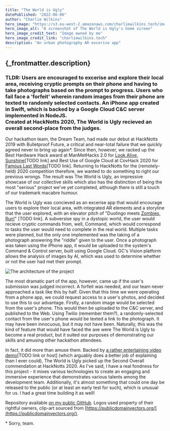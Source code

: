 ```yaml
---
title: "The World is Ugly"
datePublished: "2022-06-06"
author: "Charlie Wilkins"
hero_image: "https://s3.eu-west-2.amazonaws.com/charliewilkins.tech/images/portfolio/the-world-is-ugly/twiu.png"
hero_image_alt: "A screenshot of The World is Ugly's home screen"
hero_image_credit_text: "Image owned by me"
hero_image_credit_link: "charliewilkins.tech"
description: "An urban photography AR excerise app"
---
```


<h2>{_frontmatter.description}</h2>

<h3>
TLDR: Users are encouraged to excerise and explore their local area, receiving
cryptic prompts on their phone and having to take photographs based on the
prompt to progress. Users who fail face a 'forfeit' wherein random images from
their phone are texted to randomly selected contacts. An iPhone app created in
Swift, which is backed by a Google Cloud C&C server implemented in NodeJS.
<br />Created at HackNotts 2020, The World is Ugly recieved an overall second-place
from the judges.
</h3>

Our hackathon team, the Dream Team, had made our debut at HackNotts 2019 with
Bulletproof Future, a critical and near-total failure that we quickly agreed
never to bring up again*. Since then, however, we racked up the Best Hardware
Hack award at ManMetHacks 2.0 for [Look Alive, Sunshine]()[TODO link] and Best
Use of Google Cloud at CovHack 2020 for [Famous Last Words]()[TODO link].
Returning to HackNotts for the (remotely-held) 2020 competition therefore, we
wanted to do something to right our previous wrongs. The result was The World
is Ugly, an impressive showcase of our collective skills which also has the
distinction of being the most "serious" project we've yet completed, although
there is still a touch of our trademark macabre humour.

The World is Ugly was concieved as an excerise app that would encourage users
to explore their local area, with integrated AR elements and a storyline that
the user explored, with an elevator pitch of "Duolingo meets [Zombies, Run!]()"
[TODO link]. A subversise spy in a dystopic world, the user would recieve cryptic
commands from, well, Command, which would correspond to tasks the user would
need to complete in the real world. Multiple tasks were planned, but the only
one implemented was the taking of a photograph answering the "riddle" given
to the user. Once a photograph was taken using the iPhone app, it would be
uploaded to the system's Command & Control server, built using Google Cloud.
GC's Vision platform allows the analysis of images by AI, which was used to
determine whether or not the user had met their prompt.

<img
src="https://s3.eu-west-2.amazonaws.com/charliewilkins.tech/images/portfolio/portfolio/the-world-is-ugly/architecture.png"
alt="The architecture of the project" 
style="width:100%, max-width:480px"
/>

The most dramatic part of the app, however, came up if the user's submission
was judged incorrect. A forfeit was needed, and our team never approached a
task like this by half. Given that this time we were operating from a phone
app, we could request access to a user's photos, and decided to use this to
our advantage. Firstly, a random image would be selected from the user's phone.
This would then be uploaded to the C&C server, and published to the Web.
Using Twilio (remember them?), a randomly-selected contact from the user's
phone would be texted a link to the photograph. It may have been innocuous, but
it may not have been. Naturally, this was the kind of feature that would have faced
the axe were The World is Ugly to become a real product, but it suited our
purposes of demonstrating our skills and amusing other hackathon attendees.

In fact, it did more than amuse them. Backed by [a rather entertaining video demo]()[TODO link or host]
(which arguably does a better job of explaining than I ever could), The World
is Ugly picked up the Second Overall commendation at HackNotts 2020. As I've said,
I have a real fondness for this project - it mixes various technologies to
create an engaging and immersive experience that demonstrates various talents
among the development team. Additionally, it's almost something that could one
day be released to the public (or at least an early test for such), which is
unusual for us. I had a great time building it as well!

Repository available [on my public GitHub](https://github.com/BackstreetCultist/The-World-is-Ugly).
Logos used property of their rightful owners, clip-art sourced from [https://publicdomainvectors.org/](https://publicdomainvectors.org/).

\* Sorry, team.
